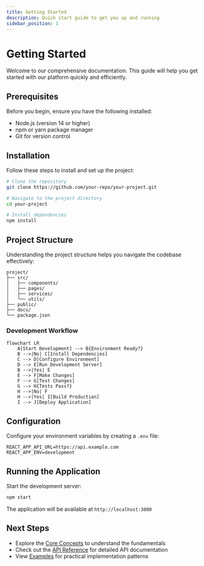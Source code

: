 ```yaml
---
title: Getting Started
description: Quick start guide to get you up and running
sidebar_position: 1
---
```


# Getting Started

Welcome to our comprehensive documentation. This guide will help you get started with our platform quickly and efficiently.

## Prerequisites

Before you begin, ensure you have the following installed:

- Node.js (version 14 or higher)
- npm or yarn package manager
- Git for version control

## Installation

Follow these steps to install and set up the project:

```bash
# Clone the repository
git clone https://github.com/your-repo/your-project.git

# Navigate to the project directory
cd your-project

# Install dependencies
npm install
```

## Project Structure

Understanding the project structure helps you navigate the codebase effectively:

```
project/
├── src/
│   ├── components/
│   ├── pages/
│   ├── services/
│   └── utils/
├── public/
├── docs/
└── package.json
```

### Development Workflow

```mermaid
flowchart LR
    A[Start Development] --> B{Environment Ready?}
    B -->|No| C[Install Dependencies]
    C --> D[Configure Environment]
    D --> E[Run Development Server]
    B -->|Yes| E
    E --> F[Make Changes]
    F --> G[Test Changes]
    G --> H{Tests Pass?}
    H -->|No| F
    H -->|Yes| I[Build Production]
    I --> J[Deploy Application]
```

## Configuration

Configure your environment variables by creating a `.env` file:

```env
REACT_APP_API_URL=https://api.example.com
REACT_APP_ENV=development
```

## Running the Application

Start the development server:

```bash
npm start
```

The application will be available at `http://localhost:3000`

## Next Steps

- Explore the [Core Concepts](/docs/core-concepts) to understand the fundamentals
- Check out the [API Reference](/docs/api-reference) for detailed API documentation
- View [Examples](/docs/examples) for practical implementation patterns